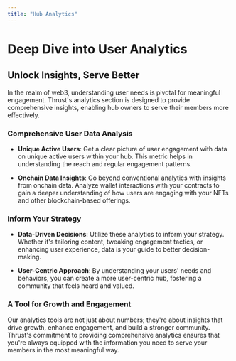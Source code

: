 ```yaml
---
title: "Hub Analytics"
---
```


# Deep Dive into User Analytics

## Unlock Insights, Serve Better

In the realm of web3, understanding user needs is pivotal for meaningful engagement. Thrust's analytics section is designed to provide comprehensive insights, enabling hub owners to serve their members more effectively.

### Comprehensive User Data Analysis

- **Unique Active Users**: Get a clear picture of user engagement with data on unique active users within your hub. This metric helps in understanding the reach and regular engagement patterns.

- **Onchain Data Insights**: Go beyond conventional analytics with insights from onchain data. Analyze wallet interactions with your contracts to gain a deeper understanding of how users are engaging with your NFTs and other blockchain-based offerings.

### Inform Your Strategy

- **Data-Driven Decisions**: Utilize these analytics to inform your strategy. Whether it's tailoring content, tweaking engagement tactics, or enhancing user experience, data is your guide to better decision-making.

- **User-Centric Approach**: By understanding your users' needs and behaviors, you can create a more user-centric hub, fostering a community that feels heard and valued.

### A Tool for Growth and Engagement

Our analytics tools are not just about numbers; they're about insights that drive growth, enhance engagement, and build a stronger community. Thrust's commitment to providing comprehensive analytics ensures that you're always equipped with the information you need to serve your members in the most meaningful way.
